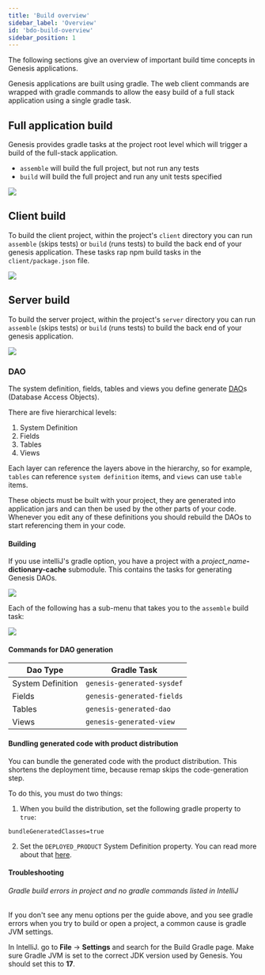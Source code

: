 ```yaml
---
title: 'Build overview'
sidebar_label: 'Overview'
id: 'bdo-build-overview'
sidebar_position: 1
---
```


The following sections give an overview of important build time concepts in Genesis applications.

Genesis applications are built using gradle. The web client commands are wrapped with gradle commands to allow the easy build of a full stack application using a single gradle task.

## Full application build

Genesis provides gradle tasks at the project root level which will trigger a build of the full-stack application.

- `assemble` will build the full project, but not run any tests
- `build` will build the full project and run any unit tests specified

![](/img/003_build-deploy-operate/gradle-build-full-stack.png)

## Client build

To build the client project, within the project's `client` directory you can run `assemble` (skips tests) or `build` (runs tests) to build the back end of your genesis application. These tasks rap npm build tasks in the `client/package.json` file.

![](/img/003_build-deploy-operate/gradle-build-client.png)


## Server build

To build the server project, within the project's `server` directory you can run `assemble` (skips tests) or `build` (runs tests) to build the back end of your genesis application.

![](/img/003_build-deploy-operate/gradle-build-server.png)

### DAO
The system definition, fields, tables and views you define generate [DAO](/develop/glossary/glossary/#dao)s (Database Access Objects).

There are five hierarchical levels:

1. System Definition
2. Fields
3. Tables
5. Views

Each layer can reference the layers above in the hierarchy, so for example, `tables` can reference `system definition` items, and `views` can use `table` items.

These objects must be built with your project, they are generated into application jars and can then be used by the other parts of your code. Whenever you edit any of these definitions you should rebuild the DAOs to start referencing them in your code.

#### Building

If you use intelliJ's gradle option, you have a project with a _project_name_**-dictionary-cache** submodule. This contains the tasks for generating Genesis DAOs.

![](/img/genesis-dao-gradle-tasks.png)

Each of the following has a sub-menu that takes you to the `assemble` build task:

![](/img/gradle-intellij-assemble.png)

#### Commands for DAO generation

|Dao Type|Gradle Task|
|--|--|
|System Definition|`genesis-generated-sysdef`|
|Fields|`genesis-generated-fields`|
|Tables|`genesis-generated-dao`|
|Views|`genesis-generated-view`|

#### Bundling generated code with product distribution

You can bundle the generated code with the product distribution. This shortens the deployment time, because remap skips the code-generation step.

To do this, you must do two things:

1. When you build the distribution, set the following gradle property to `true`:

```properties
bundleGeneratedClasses=true
```

2. Set the `DEPLOYED_PRODUCT` System Definition property. You can read more about that [here](/develop/server-capabilities/runtime-configuration/system-definition/#items-defined).

#### Troubleshooting

###### Gradle build errors in project and no gradle commands listed in IntelliJ 

If you don't see any menu options per the guide above, and you see gradle errors when you try to build or open a project, a common cause is gradle JVM settings.

In IntelliJ. go to **File** -> **Settings** and search for the Build Gradle page. Make sure Gradle JVM is set to the correct JDK version used by Genesis. You should set this to **17**.
